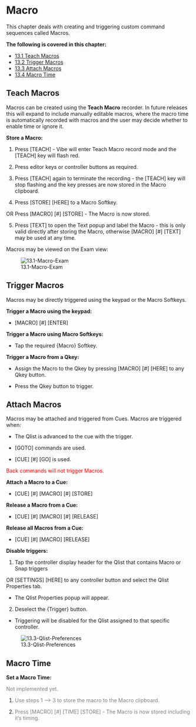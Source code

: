 
# Macro

This chapter deals with creating and triggering custom command sequences called Macros.

**The following is covered in this chapter:**

-  [13.1 Teach Macros](#Teach-Macros-13.1)
-  [13.2 Trigger Macros](#Trigger-Macros-13.2)
-  [13.3 Attach Macros](#Attach-Macros-13.3)
-  [13.4 Macro Time](#Macro-Time-13.4)


## Teach Macros {#Teach-Macros-13.1}


Macros can be created using the **Teach Macro** recorder. 
In future releases this will expand to include manually editable macros, where the macro time is automatically recorded with macros and the user may decide whether to enable time or ignore it.

**Store a Macro:**

1.  Press \[TEACH] - Vibe will enter Teach Macro record mode and the \[TEACH] key will flash red.
    
2.  Press editor keys or controller buttons as required.
    
3.  Press \[TEACH] again to terminate the recording - the \[TEACH] key will stop flashing and the key presses are now stored in the Macro clipboard.
    
4.  Press \[STORE] \[HERE] to a Macro Softkey. 

OR  Press \[MACRO] \[#] \[STORE] - The Macro is now stored.
    
5.  Press \[TEXT] to open the Text popup and label the Macro - this is only valid directly after storing the Macro, otherwise \[MACRO] \[#] \[TEXT] may be used at any time.

Macros may be viewed on the Exam view:

<p align=center> ![13.1-Macro-Exam](https://files.gitbook.com/v0/b/gitbook-x-prod.appspot.com/o/spaces%2Fco6zHjxX7ZVRiO0Ze921%2Fuploads%2FBzuKpOpf14wLkGEEhTVA%2F13.1-Macro-Exam.webp?alt=media&token=55197489-cdbe-4beb-bdf7-e7331b615336) </p>


## Trigger Macros {#Trigger-Macros-13.2}


Macros may be directly triggered using the keypad or the Macro Softkeys.

**Trigger a Macro using the keypad:**

-   \[MACRO] \[#] \[ENTER]
    
**Trigger a Macro using Macro Softkeys:**

-   Tap the required {Macro} Softkey.
    
**Trigger a Macro from a Qkey:** 

-   Assign the Macro to the Qkey by pressing \[MACRO] \[#] \[HERE] to any Qkey button.
    
-   Press the Qkey button to trigger.

    
## Attach Macros {#Attach-Macros-13.3}


Macros may be attached and triggered from Cues.
Macros are triggered when:

-   The Qlist is advanced to the cue with the trigger.
    
-   \[GOTO] commands are used.
    
-   \[CUE] \[#] \[GO] is used.
    
<span style="color:Red">Back commands will not trigger Macros.</span>

**Attach a Macro to a Cue:**

-   \[CUE] \[#] \[MACRO] \[#] \[STORE]
    
**Release a Macro from a Cue:**

-   \[CUE] \[#] \[MACRO] \[#] \[RELEASE]
    
**Release all Macros from a Cue:**

-   \[CUE] \[#] \[MACRO] \[RELEASE]
    
**Disable triggers:**

1.    Tap the controller display header for the Qlist that contains Macro or Snap triggers

OR    \[SETTINGS] \[HERE] to any controller button and select the Qlist Properties tab.

 - The Qlist Properties popup will appear. 
    
2.   Deselect the {Trigger} button.

 - Triggering will be disabled for the Qlist assigned to that specific controller.
    
<p align=center> ![13.3-Qlist-Preferences](https://files.gitbook.com/v0/b/gitbook-x-prod.appspot.com/o/spaces%2Fco6zHjxX7ZVRiO0Ze921%2Fuploads%2F188nTOMZ5WJxMWy80rKd%2F13.3-Qlist-Preferences.webp?alt=media&token=107a342e-1465-4763-ba67-de2ec7348262) </p>


## Macro Time {#Macro-Time-13.4}


**Set a Macro Time:**

<span style="color:Gray">Not implemented yet.</span>

1.   <span style="color:Gray">Use steps 1 ⟶  3 to store the macro to the Macro clipboard.</span>
    
2.   <span style="color:Gray">Press \[MACRO] \[#] \[TIME] \[STORE] - The Macro is now stored including it's timing.</span>
    
